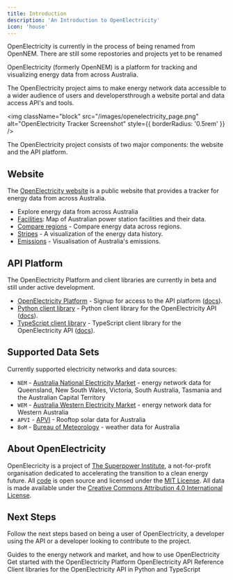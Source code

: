 ```yaml
---
title: Introduction
description: 'An Introduction to OpenElectricity'
icon: 'house'
---
```


<Note>OpenElectricity is currently in the process of being renamed from OpenNEM. There are still some repostories and projects yet to be renamed</Note>

OpenElectricity (formerly OpenNEM) is a platform for tracking and visualizing energy data from across Australia.

The OpenElectricity project aims to make energy network data accessible to a wider audience of users and developersthrough a website portal and data access API's and tools.

<img
  className="block"
  src="/images/openelectricity_page.png"
  alt="OpenElectricity Tracker Screenshot"
  style={{ borderRadius: '0.5rem' }}
/>

The OpenElectricity project consists of two major components: the website and the API platform.

## Website

The [OpenElectricity website](https://explorer.openelectricity.org.au) is a public website that provides a tracker for energy data from across Australia.

 * Explore energy data from across Australia
 * [Facilities](https://explore.openelectricity.org.au/facilities/nem/): Map of Australian power station facilities and their data.
 * [Compare regions](https://explore.openelectricity.org.au/compare/?range=all-12-mth-rolling&interval=1M&metric=renewablesProportion) - Compare energy data across regions.
 * [Stripes](https://explore.openelectricity.org.au/stripes/nem/) - A visualization of the energy data history.
 * [Emissions](https://explore.openelectricity.org.au/emissions/au/?interval=Year&projections=false&history=false) - Visualisation of Australia's emissions.

## API Platform

<Note>The OpenElectricity Platform and client libraries are currently in beta and still under active development.</Note>

* [OpenElectricity Platform](https://platform.openelectricity.org.au) - Signup for access to the API platform ([docs](/platform/introduction)).
* [Python client library](https://github.com/opennem/openelectricity-python) - Python client library for the OpenElectricity API ([docs](/sdk/overview)).
* [TypeScript client library](https://github.com/opennem/openelectricity-typescript) - TypeScript client library for the OpenElectricity API ([docs](/sdk/overview)).

## Supported Data Sets

Currently supported electricity networks and data sources:

* `NEM` - [Australia National Electricity Market](https://www.nemweb.com.au/) - energy network data for Queensland, New South Wales, Victoria, South Australia, Tasmania and the Australian Capital Territory
* `WEM` - [Australia Western Electricity Market](http://data.wa.aemo.com.au/) - energy network data for Western Australia
* `APVI` - [APVI](https://apvi.org.au) - Rooftop solar data for Australia
* `BoM` - [Bureau of Meteorology](https://www.bom.gov.au/climate/data/) - weather data for Australia

## About OpenElectricity

OpenElecricity is a project of [The Superpower Institute](https://https://www.superpowerinstitute.com.au/), a not-for-profit organisation
dedicated to accelerating the transition to a clean energy future. All [code](https://github.com/opennem) is open source and licensed under
the [MIT License](https://opensource.org/licenses/MIT). All data is made available under the [Creative Commons Attribution 4.0 International License](https://creativecommons.org/licenses/by/4.0/).


## Next Steps

Follow the next steps based on being a user of OpenElectricity, a developer using the API or a developer looking to contribute to the project.

<CardGroup cols={2}>
<Card
    title="Guides"
    icon="book"
    href="/guides/networks"
  >
    Guides to the energy network and market, and how to use OpenElectricity
  </Card>
  <Card
    title="Platform"
    icon="house"
    href="/platform/introduction"
  >
    Get started with the OpenElectricity Platform
  </Card>
  <Card
    title="API Introduction"
    icon="pen-to-square"
    href="/api-reference/overview"
  >
    OpenElectricity API Reference
  </Card>
  <Card
    title="SDKs"
    icon="image"
    href="/sdk/overview"
  >
    Client libraries for the OpenElectricity API in Python and TypeScript
  </Card>
</CardGroup>
